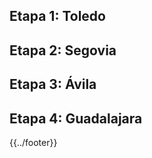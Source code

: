 {{header|1=Todas las etapas}}

== Etapa 1: Toledo ==

{{toledo}}

== Etapa 2: Segovia ==

{{segovia}}

== Etapa 3: Ávila ==

{{avila}}

== Etapa 4: Guadalajara ==

{{guadalajara}}

{{../footer}}
